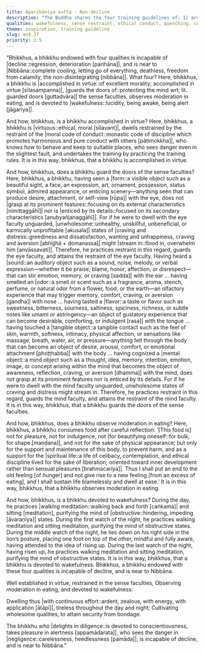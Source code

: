 ```yaml
---
title: Aparihāniya sutta - Non-decline
description: "The Buddha shares the four training guidelines of: 1) accomplishment in virtue, 2) guarding the doors of the sense faculties, 3) observing moderation in eating, and 4) practicing wakefulness, that when undertaken with diligence and cultivated as qualities, lead to non-decline and brings one near to Nibbāna."
qualities: wakefulness, sense restraint, ethical conduct, quenching, continuous effort, rousing of energy
theme: inspiration, training guideline
slug: an4.37
priority: 1.5
---
```


“Bhikkhus, a bhikkhu endowed with four qualities is incapable of |decline::regression, deterioration [parihāna]|, and is near to |Nibbāna::complete cooling, letting go of everything, deathless, freedom from calamity, the non-disintegrating [nibbāna]|. What four? Here, bhikkhus, a bhikkhu is |accomplished in virtue::of excellent morality; accomplished in virtue [sīlasampanna]|, |guards the doors of::protecting the mind wrt; lit. guarded doors [guttadvāra]| the sense faculties, observes moderation in eating, and is devoted to |wakefulness::lucidity, being awake, being alert [jāgariya]|.

And how, bhikkhus, is a bhikkhu accomplished in virtue? Here, bhikkhus, a bhikkhu is |virtuous::ethical, moral [sīlavant]|, dwells restrained by the restraint of the |moral code of conduct::monastic code of discipline which promotes harmonious and pure conduct with others [pātimokkha]|, who knows how to behave and keep to suitable places, who sees danger even in the slightest fault, and undertakes the training by practicing the training rules. It is in this way, bhikkhus, that a bhikkhu is accomplished in virtue.

And how, bhikkhus, does a bhikkhu guard the doors of the sense faculties? Here, bhikkhus, a bhikkhu, having seen a |form::a visible object such as a beautiful sight, a face, an expression, art, ornament, possession, status symbol, admired appearance, or enticing scenery—anything seen that can produce desire, attachment, or self-view [rūpa]| with the eye, does not |grasp at its prominent features::focusing on its external characteristics [nimittaggāhī]| nor is |enticed by its details::focused on its secondary characteristics [anubyañjanaggāhī]|. For if he were to dwell with the eye faculty unguarded, |unwholesome::unhealthy, unskillful, unbeneficial, or karmically unprofitable [akusala]| states of |craving and distress::greediness and dissatisfaction, wanting and unhappiness, craving and aversion [abhijjhā + domanassa]| might |stream in::flood in, overwhelm him [anvāssavati]|. Therefore, he practices restraint in this regard, guards the eye faculty, and attains the restraint of the eye faculty. Having heard a |sound::an auditory object such as a sound, noise, melody, or verbal expression—whether it be praise, blame, honor, affection, or disrespect—that can stir emotion, memory, or craving [sadda]| with the ear ... having smelled an |odor::a smell or scent such as a fragrance, aroma, stench, perfume, or natural odor from a flower, food, or the earth—an olfactory experience that may trigger memory, comfort, craving, or aversion [gandha]| with nose ... having tasted a |flavor::a taste or flavor such as sweetness, bitterness, sourness, saltiness, spiciness, richness, or subtle notes like umami or astringency—an object of gustatory experience that can become desirable, comforting, or indulgent [rasa]| with the tongue ... having touched a |tangible object::a tangible contact such as the feel of skin, warmth, softness, intimacy, physical affection, or sensations like massage, breath, water, air, or pressure—anything felt through the body that can become an object of desire, arousal, comfort, or emotional attachment [phoṭṭhabba]| with the body ... having cognized a |mental object::a mind object such as a thought, idea, memory, intention, emotion, image, or concept arising within the mind that becomes the object of awareness, reflection, craving, or aversion [dhamma]| with the mind, does not grasp at its prominent features nor is enticed by its details. For if he were to dwell with the mind faculty unguarded, unwholesome states of craving and distress might stream in. Therefore, he practices restraint in this regard, guards the mind faculty, and attains the restraint of the mind faculty. It is in this way, bhikkhus, that a bhikkhu guards the doors of the sense faculties.

And how, bhikkhus, does a bhikkhu observe moderation in eating? Here, bhikkhus, a bhikkhu consumes food after careful reflection: ‘[This food is] not for pleasure, not for indulgence, not |for beautifying oneself::for bulk, for shape [maṇḍana]|, and not for the sake of physical appearance; but only for the support and maintenance of this body, to prevent harm, and as a support for the |spiritual life::a life of celibacy, contemplation, and ethical discipline lived for the sake of liberation; oriented toward inner development rather than sensual pleasures [brahmacariya]|. Thus I shall put an end to the old feeling [of hunger] and not give rise to a new feeling [from an excess of eating], and I shall sustain life blamelessly and dwell at ease.’ It is in this way, bhikkhus, that a bhikkhu observes moderation in eating.

And how, bhikkhus, is a bhikkhu devoted to wakefulness? During the day, he practices |walking meditation::walking back and forth [caṅkama]| and sitting [meditation], purifying the mind of |obstructive::hindering, impeding [āvaraṇīya]| states. During the first watch of the night, he practices walking meditation and sitting meditation, purifying the mind of obstructive states. During the middle watch of the night, he lies down on his right side in the lion’s posture, placing one foot on top of the other, mindful and fully aware, having attended to the idea of rising up. During the last watch of the night, having risen up, he practices walking meditation and sitting meditation, purifying the mind of obstructive states. It is in this way, bhikkhus, that a bhikkhu is devoted to wakefulness. Bhikkhus, a bhikkhu endowed with these four qualities is incapable of decline, and is near to Nibbāna.

Well established in virtue,
restrained in the sense faculties,
Observing moderation in eating,
and devoted to wakefulness:

Dwelling thus |with continuous effort::ardent, zealous, with energy, with application [ātāpī]|,
tireless throughout the day and night;
Cultivating wholesome qualities,
to attain security from bondage.

The bhikkhu who |delights in diligence::is devoted to conscientiousness, takes pleasure in alertness [appamādarata]|,
who sees the danger in |negligence::carelessness, heedlessness [pamāda]|;
is incapable of decline,
and is near to Nibbāna.”